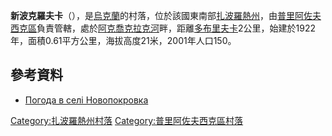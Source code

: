 {{coord|46|44|2|N|35|32|45|E|scale:100000|display=title}}

'''新波克羅夫卡'''（{{lang-uk|Новопокровка}}），是[[烏克蘭|烏克蘭]]的村落，位於該國東南部[[扎波羅熱州|扎波羅熱州]]，由[[普里阿佐夫西克區|普里阿佐夫西克區]]負責管轄，處於[[阿克喬克拉克河|阿克喬克拉克河]]畔，距離[[多布里夫卡|多布里夫卡]]2公里，始建於1922年，面積0.61平方公里，海拔高度21米，2001年人口150。

==參考資料==
* [http://weather.in.ua/ua/zaporozhskaja/17954 Погода в селі Новопокровка] {{Wayback|url=http://weather.in.ua/ua/zaporozhskaja/17954 |date=20160305090422 }}

[[Category:扎波羅熱州村落|Category:扎波羅熱州村落]]
[[Category:普里阿佐夫西克區村落|Category:普里阿佐夫西克區村落]]


{{Zaporizhia-geo-stub}}